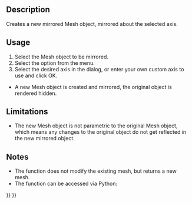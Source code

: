 <languages/>

{{Docnav
|[[OpenSCAD_RefineShapeFeature|Refine Shape Feature]]
|[[OpenSCAD_ScaleMeshFeature|Scale Mesh Feature]]
|[[OpenSCAD_Workbench|OpenSCAD]]
|IconL=OpenSCAD_RefineShapeFeature.svg
|IconR=OpenSCAD_ScaleMeshFeature.svg
|IconC=Workbench_OpenSCAD.svg
}}

{{GuiCommand
|Name=OpenSCAD MirrorMeshFeature
|MenuLocation=OpenSCAD → Mirror Mesh Feature
|Workbenches=[[OpenSCAD_Workbench|OpenSCAD]]
|SeeAlso=[[Part_Mirror|Part Mirror]]
}}

==Description== 

Creates a new mirrored Mesh object, mirrored about the selected axis.

==Usage== 

# Select the Mesh object to be mirrored.
# Select the {{MenuCommand|OpenSCAD → [[Image:OpenSCAD_MirrorMeshFeature.svg|16px]] Mirror Mesh Feature}} option from the menu.
# Select the desired axis in the dialog, or enter your own custom axis to use and click OK.
* A new Mesh object is created and mirrored, the original object is rendered hidden.

==Limitations== 

* The new Mesh object is not parametric to the original Mesh object, which means any changes to the original object do not get reflected in the new mirrored object.

==Notes== 

* The function does not modify the existing mesh, but returns a new mesh.
* The function can be accessed via Python:

{{Code|code=
import OpenSCADUtils
import Mesh
#this assumes an existing object in the document named "Mesh" that you wish to mirror
original_mesh = App.ActiveDocument.Mesh
mirrored_mesh = OpenSCADUtils.mirrormesh(original_mesh.Mesh, FreeCAD.Base.Vector(1,0,0))
Mesh.show(mirrored_mesh)
}}


{{Docnav
|[[OpenSCAD_RefineShapeFeature|Refine Shape Feature]]
|[[OpenSCAD_ScaleMeshFeature|Scale Mesh Feature]]
|[[OpenSCAD_Workbench|OpenSCAD]]
|IconL=OpenSCAD_RefineShapeFeature.svg
|IconR=OpenSCAD_ScaleMeshFeature.svg
|IconC=Workbench_OpenSCAD.svg
}}

{{OpenSCAD_Tools_navi{{#translation:}}}}
{{Userdocnavi{{#translation:}}}}